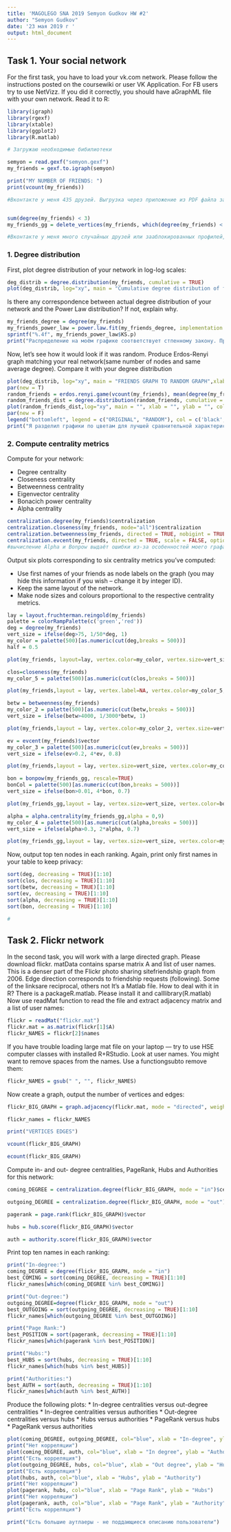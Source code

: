 ```yaml
---
title: 'MAGOLEGO SNA 2019 Semyon Gudkov HW #2'
author: "Semyon Gudkov"
date: '23 мая 2019 г '
output: html_document
---
```


## Task 1. Your social network

For the first task, you have to load your vk.com network. Please follow the instructions posted on the coursewiki or user VK Application. For FB users try to use NetVizz. If you did it correctly, you should have aGraphML file with your own network. Read it to R:

```r
library(igraph)
library(rgexf)
library(xtable)
library(ggplot2)
library(R.matlab)

# Загружаю необходимые бибилиотеки 

semyon = read.gexf("semyon.gexf")
my_friends = gexf.to.igraph(semyon)

print("MY NUMBER OF FRIENDS: ")
print(vcount(my_friends))

#Вконтакте у меня 435 друзей. Выгрузка через приложение из PDF файла задания.


sum(degree(my_friends) < 3)
my_friends_gg = delete_vertices(my_friends, which(degree(my_friends) < 3))

#Вконтакте у меня много случайных друзей или зааблокированных профилей, для репрезентативности от них надо избавиться. 
```

### 1. Degree distribution

First, plot degree distribution of your network in log-log scales:

```r
deg_distrib = degree.distribution(my_friends, cumulative = TRUE)
plot(deg_distrib, log="xy", main = "Cumulative degree distribution of friends network in log-log scale", xlab = "NODE DEGREE", ylab = "NUMBERS")
```

Is there any correspondence between actual degree distribution of your network and the Power Law distribution? If not, explain why.

```r
my_friends_degree = degree(my_friends)
my_friends_power_law = power.law.fit(my_friends_degree, implementation = "plfit")
sprintf("%.4f", my_friends_power_law$KS.p)
print("Распределение на моём графике соответствует стпенному закону. Проверка по формуле - соответствие на 100%. Значит у меня несколько важных друзей и много случайных, маловажных.")
```

Now, let’s see how it would look if it was random. Produce Erdos-Renyi graph matching your real network(same number of nodes and same average degree). Compare it with your degree distribution

```r
plot(deg_distrib, log="xy", main = "FRIENDS GRAPH TO RANDOM GRAPH",xlab = "NODE DEGREE", ylab = "NUMBERS")
par(new = T)
random_friends = erdos.renyi.game(vcount(my_friends), mean(degree(my_friends))/vcount(my_friends)/2, type = "gnp", directed = TRUE)
random_friends_dist = degree.distribution(random_friends, cumulative = TRUE)
plot(random_friends_dist,log="xy", main = "", xlab = "", ylab = "", col="green", axes = F)
par(new = F)
legend("bottomleft", legend = c("ORIGINAL", "RANDOM"), col = c('black', 'green'), lty = 1)
print("Я разделил графики по цветам для лучшей сравнительной характеристики. Их поведение отличается. На моём графике знаение степеней увеличиваетс плавно, по-человечески, и имеет более важные вершины - лучших друзей.")

```


### 2. Compute centrality metrics

Compute for your network: 

* Degree centrality
* Closeness centrality
* Betweenness centrality
* Eigenvector centrality
* Bonacich power centrality
* Alpha centrality

```r
centralization.degree(my_friends)$centralization
centralization.closeness(my_friends, mode="all")$centralization
centralization.betweenness(my_friends, directed = TRUE, nobigint = TRUE)$centralization
centralization.evcent(my_friends, directed = TRUE, scale = FALSE, options = igraph.arpack.default)$centralization
#вычисление Alpha и Bonpow выдаёт ошибки из-за особенностей моего графа
```

Output six plots corresponding to six centrality metrics you've computed: 

* Use first names of your friends as node labels on the graph (you may hide this information if you wish -- change it by integer ID).
* Keep the same layout of the network.
* Make node sizes and colours proportional to the respective centrality metrics.

```r

lay = layout.fruchterman.reingold(my_friends)
palette = colorRampPalette(c('green','red'))
deg = degree(my_friends)
vert_size = ifelse(deg>75, 1/50*deg, 1)
my_color = palette(500)[as.numeric(cut(deg,breaks = 500))]
half = 0.5

plot(my_friends, layout=lay, vertex.color=my_color, vertex.size=vert_size, vertex.label=NA,  main="Degree CENTRALITY")

clos=closeness(my_friends)
my_color_5 = palette(500)[as.numeric(cut(clos,breaks = 500))]

plot(my_friends,layout = lay, vertex.label=NA, vertex.color=my_color_5, vertex.size=clos*15000,  main="Closeness CENTRALITY")

betw = betweenness(my_friends)
my_color_2 = palette(500)[as.numeric(cut(betw,breaks = 500))]
vert_size = ifelse(betw>4000, 1/3000*betw, 1)

plot(my_friends,layout = lay, vertex.color=my_color_2, vertex.size=vert_size, vertex.label=NA,  main="Betwenness CENTRALITY")

ev = evcent(my_friends)$vector
my_color_3 = palette(500)[as.numeric(cut(ev,breaks = 500))]
vert_size = ifelse(ev>0.2, 4*ev, 0.8)

plot(my_friends,layout = lay, vertex.size=vert_size, vertex.color=my_color_3, vertex.label=NA,  main="Eigenvector CENTRALITY")

bon = bonpow(my_friends_gg, rescale=TRUE)
bonCol = palette(500)[as.numeric(cut(bon,breaks = 500))]
vert_size = ifelse(bon>0.01, 4*bon, 0.7)

plot(my_friends_gg,layout = lay, vertex.size=vert_size, vertex.color=bonCol, vertex.label=NA,  main="Bonachich power CENTRALITY")

alpha = alpha.centrality(my_friends_gg,alpha = 0,9)
my_color_4 = palette(500)[as.numeric(cut(alpha,breaks = 500))]
vert_size = ifelse(alpha>0.3, 2*alpha, 0.7)

plot(my_friends_gg,layout = lay, vertex.size=vert_size, vertex.color=my_color_4, vertex.label=NA,  main="Alpha CENTRALITY")

```

Now, output top ten nodes in each ranking. Again, print only first names in your table to keep privacy:

```r
sort(deg, decreasing = TRUE)[1:10]
sort(clos, decreasing = TRUE)[1:10]
sort(betw, decreasing = TRUE)[1:10]
sort(ev, decreasing = TRUE)[1:10]
sort(alpha, decreasing = TRUE)[1:10]
sort(bon, decreasing = TRUE)[1:10]

#
```

## Task 2. Flickr network

In the second task, you will work with a large directed graph.
Please download flickr.
matData contains sparse matrix A and list of user names. This is a denser part of the Flickr photo sharing sitefriendship graph from 2006. Edge direction corresponds to friendship requests (following). Some of the linksare reciprocal, others not
It’s a Matlab file. How to deal with it in R? There is a packageR.matlab. Please install it and calllibrary(R.matlab)
Now use readMat function to read the file and extract adjacency matrix and a list of user names:

```r
flickr = readMat("flickr.mat")
flickr.mat = as.matrix(flickr[1]$A)
flickr_NAMES = flickr[2]$names
```

If you have trouble loading large mat file on your laptop — try to use HSE computer classes with installed R+RStudio.
Look at user names. You might want to remove spaces from the names. Use a functiongsubto remove them:

```r
flickr_NAMES = gsub(" ", "", flickr_NAMES)
```

Now create a graph, output the number of vertices and edges:

```r
flickr_BIG_GRAPH = graph.adjacency(flickr.mat, mode = "directed", weighted = NULL)

flickr_names = flickr_NAMES

print("VERTICES EDGES")

vcount(flickr_BIG_GRAPH)

ecount(flickr_BIG_GRAPH)
```

Compute in- and out- degree centralities, PageRank, Hubs and Authorities for this network:

```r
coming_DEGREE = centralization.degree(flickr_BIG_GRAPH, mode = "in")$centralization

outgoing_DEGREE = centralization.degree(flickr_BIG_GRAPH, mode = "out")$centralization

pagerank = page.rank(flickr_BIG_GRAPH)$vector

hubs = hub.score(flickr_BIG_GRAPH)$vector

auth = authority.score(flickr_BIG_GRAPH)$vector
```

Print top ten names in each ranking:

```r
print("In-degree:")
coming_DEGREE = degree(flickr_BIG_GRAPH, mode = "in")
best_COMING = sort(coming_DEGREE, decreasing = TRUE)[1:10]
flickr_names[which(coming_DEGREE %in% best_COMING)]

print("Out-degree:")
outgoing_DEGREE=degree(flickr_BIG_GRAPH, mode = "out")
best_OUTGOING = sort(outgoing_DEGREE, decreasing = TRUE)[1:10]
flickr_names[which(outgoing_DEGREE %in% best_OUTGOING)]

print("Page Rank:")
best_POSITION = sort(pagerank, decreasing = TRUE)[1:10]
flickr_names[which(pagerank %in% best_POSITION)]

print("Hubs:")
best_HUBS = sort(hubs, decreasing = TRUE)[1:10]
flickr_names[which(hubs %in% best_HUBS)]

print("Authorities:")
best_AUTH = sort(auth, decreasing = TRUE)[1:10]
flickr_names[which(auth %in% best_AUTH)]

```

Produce the following plots:
* In-degree centralities versus out-degree centralities
* In-degree centralities versus authorities
* Out-degree centralities versus hubs
* Hubs versus authorities
* PageRank versus hubs
* PageRank versus authorities

```r
plot(coming_DEGREE, outgoing_DEGREE, col="blue", xlab = "In-degree", ylab = "Out-degree")
print("Нет корреляции")
plot(coming_DEGREE, auth, col="blue", xlab = "In degree", ylab = "Authority")
print("Есть корреляция")
plot(outgoing_DEGREE, hubs, col="blue", xlab = "Out degree", ylab = "Hubs")
print("Есть корреляция")
plot(hubs, auth, col="blue", xlab = "Hubs", ylab = "Authority")
print("Нет корреляции")
plot(pagerank, hubs, col="blue", xlab = "Page Rank", ylab = "Hubs")
print("Нет корреляции")
plot(pagerank, auth, col="blue", xlab = "Page Rank", ylab = "Authority")
print("Есть корреляция")

print("Есть большие аутлаеры - не поддающиеся описанию пользователи")
```







 



